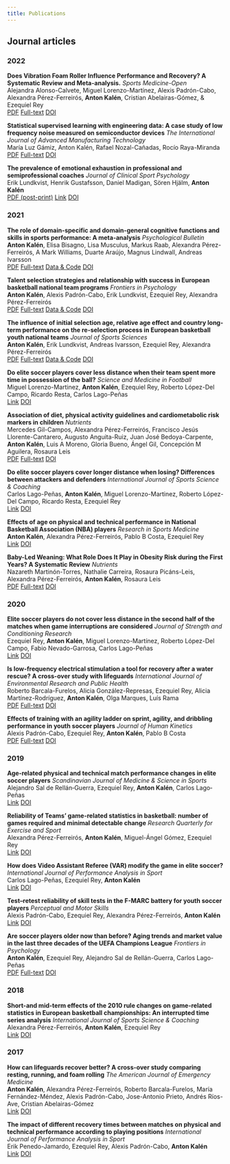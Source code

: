 ```yaml
---
title: Publications
---
```


## Journal articles

### 2022

**Does Vibration Foam Roller Influence Performance and Recovery? A Systematic Review and Meta-analysis.** *Sports Medicine-Open*<br>
Alejandra Alonso-Calvete, Miguel Lorenzo-Martínez, Alexis Padrón-Cabo, Alexandra Pérez-Ferreirós, **Anton Kalén**, Cristian Abelairas-Gómez, & Ezequiel Rey
<br>
[PDF](https://sportsmedicine-open.springeropen.com/track/pdf/10.1186/s40798-022-00421-2.pdf){.btn .btn-outline-secondary .btn-sm}
[Full-text](https://sportsmedicine-open.springeropen.com/articles/10.1186/s40798-022-00421-2){.btn .btn-outline-secondary .btn-sm}
[DOI](https://doi.org/10.1186/s40798‑022‑00421‑2){.btn .btn-outline-secondary .btn-sm}

**Statistical supervised learning with engineering data: A case study of low frequency noise measured on semiconductor devices** *The International Journal of Advanced Manufacturing Technology*<br>
María Luz Gámiz, Anton Kalén, Rafael Nozal-Cañadas, Rocío Raya-Miranda
<br>
[PDF](https://link.springer.com/content/pdf/10.1007/s00170-022-08949-z.pdf){.btn .btn-outline-secondary .btn-sm}
[Full-text](https://link.springer.com/article/10.1007/s00170-022-08949-z){.btn .btn-outline-secondary .btn-sm}
[DOI](https://doi.org/10.1007/s00170-022-08949-z){.btn .btn-outline-secondary .btn-sm}

**The prevalence of emotional exhaustion in professional and semiprofessional coaches** *Journal of Clinical Sport Psychology*<br>
Erik Lundkvist, Henrik Gustafsson, Daniel Madigan, Sören Hjälm, **Anton Kalén**
<br>
[PDF (post-print)](https://ray.yorksj.ac.uk/id/eprint/5876/1/Lundkvist%20et%20al.%20(2022).pdf){.btn .btn-outline-secondary .btn-sm}
[Link](https://journals.humankinetics.com/view/journals/jcsp/aop/article-10.1123-jcsp.2021-0039/article-10.1123-jcsp.2021-0039.xml){.btn .btn-outline-secondary .btn-sm}
[DOI](https://doi.org/10.1123/jcsp.2021-0039){.btn .btn-outline-secondary .btn-sm}

### 2021

**The role of domain-specific and domain-general cognitive functions and skills in sports performance: A meta-analysis** *Psychological Bulletin*
<br>
**Anton Kalén**, Elisa Bisagno, Lisa Musculus, Markus Raab, Alexandra Pérez-Ferreirós, A Mark Williams, Duarte Araújo, Magnus Lindwall, Andreas Ivarsson
<br>
[PDF](https://psycnet.apa.org/fulltext/2022-52851-003.pdf){.btn .btn-outline-secondary .btn-sm}
[Full-text](https://psycnet.apa.org/fulltext/2022-52851-003.html){.btn .btn-outline-secondary .btn-sm}
[Data & Code](http://doi.org/10.17605/OSF.IO/6QEKD){.btn .btn-outline-secondary .btn-sm}
[DOI](https://doi.org/10.1037/bul0000355){.btn .btn-outline-secondary .btn-sm}

**Talent selection strategies and relationship with success in European basketball national team programs** *Frontiers in Psychology*
<br>
**Anton Kalén**, Alexis Padrón-Cabo, Erik Lundkvist, Ezequiel Rey, Alexandra Pérez-Ferreirós
<br>
[PDF](https://www.frontiersin.org/articles/10.3389/fpsyg.2021.666839/pdf){.btn .btn-outline-secondary .btn-sm}
[Full-text](https://www.frontiersin.org/articles/10.3389/fpsyg.2021.666839/full){.btn .btn-outline-secondary .btn-sm}
[Data & Code](https://doi.org/10.17605/OSF.IO/ZHVDS){.btn .btn-outline-secondary .btn-sm}
[DOI](https://doi.org/10.3389/fpsyg.2021.666839){.btn .btn-outline-secondary .btn-sm}

**The influence of initial selection age, relative age effect and country long-term performance on the re-selection process in European basketball youth national teams** *Journal of Sports Sciences*
<br>
**Anton Kalén**, Erik Lundkvist, Andreas Ivarsson, Ezequiel Rey, Alexandra Pérez-Ferreirós
<br>
[PDF](https://www.tandfonline.com/doi/pdf/10.1080/02640414.2020.1823109){.btn .btn-outline-secondary .btn-sm}
[Full-text](https://www.tandfonline.com/doi/full/10.1080/02640414.2020.1823109){.btn .btn-outline-secondary .btn-sm}
[Data & Code](https://doi.org/10.17605/OSF.IO/DA7R9){.btn .btn-outline-secondary .btn-sm}
[DOI](https://doi.org/10.1080/02640414.2020.1823109){.btn .btn-outline-secondary .btn-sm}

**Do elite soccer players cover less distance when their team spent more time in possession of the ball?** *Science and Medicine in Football*
<br>
Miguel Lorenzo-Martinez, **Anton Kalén**, Ezequiel Rey, Roberto López-Del Campo, Ricardo Resta, Carlos Lago-Peñas
<br>
[Link](https://www.tandfonline.com/doi/abs/10.1080/24733938.2020.1853211){.btn .btn-outline-secondary .btn-sm}
[DOI](https://doi.org/10.1080/24733938.2020.1853211){.btn .btn-outline-secondary .btn-sm}

**Association of diet, physical activity guidelines and cardiometabolic risk markers in children** *Nutrients*
<br>
Mercedes Gil-Campos, Alexandra Pérez-Ferreirós, Francisco Jesús Llorente-Cantarero, Augusto Anguita-Ruiz, Juan José Bedoya-Carpente, **Anton Kalén**, Luis A Moreno, Gloria Bueno, Ángel Gil, Concepción M Aguilera, Rosaura Leis
<br>
[PDF](https://www.mdpi.com/2072-6643/13/9/2954/pdf?version=1630076962){.btn .btn-outline-secondary .btn-sm}
[Full-text](https://www.mdpi.com/2072-6643/13/9/2954/htm){.btn .btn-outline-secondary .btn-sm}
[DOI](https://doi.org/10.3390/nu13092954){.btn .btn-outline-secondary .btn-sm}

**Do elite soccer players cover longer distance when losing? Differences between attackers and defenders** *International Journal of Sports Science & Coaching*
<br>
Carlos Lago-Peñas, **Anton Kalén**, Miguel Lorenzo-Martinez, Roberto López-Del Campo, Ricardo Resta, Ezequiel Rey
<br>
[Link](https://journals.sagepub.com/doi/abs/10.1177/1747954120982270){.btn .btn-outline-secondary .btn-sm}
[DOI](https://doi.org/10.1177/1747954120982270){.btn .btn-outline-secondary .btn-sm}

**Effects of age on physical and technical performance in National Basketball Association (NBA) players** *Research in Sports Medicine*
<br>
**Anton Kalén**, Alexandra Pérez-Ferreirós, Pablo B Costa, Ezequiel Rey
<br>
[Link](https://www.tandfonline.com/doi/abs/10.1080/15438627.2020.1809411){.btn .btn-outline-secondary .btn-sm}
[DOI](https://doi.org/10.1080/15438627.2020.1809411){.btn .btn-outline-secondary .btn-sm}

**Baby-Led Weaning: What Role Does It Play in Obesity Risk during the First Years? A Systematic Review** *Nutrients*
<br>
Nazareth Martinón-Torres, Nathalie Carreira, Rosaura Picáns-Leis, Alexandra Pérez-Ferreirós, **Anton Kalén**, Rosaura Leis
<br>
[PDF](https://www.mdpi.com/2072-6643/13/3/1009/pdf?version=1616548757){.btn .btn-outline-secondary .btn-sm}
[Full-text](https://www.mdpi.com/2072-6643/13/3/1009/htm){.btn .btn-outline-secondary .btn-sm}
[DOI](https://doi.org/10.3390/nu13031009){.btn .btn-outline-secondary .btn-sm}

### 2020

**Elite soccer players do not cover less distance in the second half of the matches when game interruptions are considered** *Journal of Strength and Conditioning Research*
<br>
Ezequiel Rey, **Anton Kalén**, Miguel Lorenzo-Martínez, Roberto López-Del Campo, Fabio Nevado-Garrosa, Carlos Lago-Peñas
<br>
[Link](https://journals.lww.com/nsca-jscr/Abstract/9000/Elite_Soccer_Players_do_Not_Cover_Less_Distance_in.94120.aspx){.btn .btn-outline-secondary .btn-sm}
[DOI](https://doi.org/10.1519/JSC.0000000000003935){.btn .btn-outline-secondary .btn-sm}

**Is low-frequency electrical stimulation a tool for recovery after a water rescue? A cross-over study with lifeguards** *International Journal of Environmental Research and Public Health*
<br>
Roberto Barcala-Furelos, Alicia González-Represas, Ezequiel Rey, Alicia Martínez-Rodríguez, **Anton Kalén**, Olga Marques, Luís Rama
<br>
[PDF](https://www.mdpi.com/1660-4601/17/16/5854/pdf?version=1597328248){.btn .btn-outline-secondary .btn-sm}
[Full-text](https://www.mdpi.com/1660-4601/17/16/5854/htm){.btn .btn-outline-secondary .btn-sm}
[DOI](https://doi.org/10.3390/ijerph17165854){.btn .btn-outline-secondary .btn-sm}

**Effects of training with an agility ladder on sprint, agility, and dribbling performance in youth soccer players** *Journal of Human Kinetics*
<br>
Alexis Padrón-Cabo, Ezequiel Rey, **Anton Kalén**, Pablo B Costa
<br>
[PDF](https://www.sciendo.com/49b256ce-1da5-4506-afe9-7879e0d45356){.btn .btn-outline-secondary .btn-sm}
[Full-text](https://www.sciendo.com/article/10.2478/hukin-2019-0146){.btn .btn-outline-secondary .btn-sm}
[DOI](https://doi.org/10.2478/hukin-2019-0146){.btn .btn-outline-secondary .btn-sm}

### 2019

**Age‐related physical and technical match performance changes in elite soccer players** *Scandinavian Journal of Medicine & Science in Sports*
<br>
Alejandro Sal de Rellán‐Guerra, Ezequiel Rey, **Anton Kalén**, Carlos Lago‐Peñas
<br>
[Link](https://onlinelibrary.wiley.com/doi/abs/10.1111/sms.13463){.btn .btn-outline-secondary .btn-sm}
[DOI](https://doi.org/10.1111/sms.13463){.btn .btn-outline-secondary .btn-sm}

**Reliability of Teams’ game-related statistics in basketball: number of games required and minimal detectable change** *Research Quarterly for Exercise and Sport*
<br>
Alexandra Pérez-Ferreirós, **Anton Kalén**, Miguel-Ángel Gómez, Ezequiel Rey
<br>
[Link](https://www.tandfonline.com/doi/abs/10.1080/02701367.2019.1597243){.btn .btn-outline-secondary .btn-sm}
[DOI](https://doi.org/10.1080/02701367.2019.1597243){.btn .btn-outline-secondary .btn-sm}

**How does Video Assistant Referee (VAR) modify the game in elite soccer?** *International Journal of Performance Analysis in Sport*
<br>
Carlos Lago-Peñas, Ezequiel Rey, **Anton Kalén**
<br>
[Link](https://www.tandfonline.com/doi/abs/10.1080/24748668.2019.1646521){.btn .btn-outline-secondary .btn-sm}
[DOI](https://doi.org/10.1080/24748668.2019.1646521){.btn .btn-outline-secondary .btn-sm}

**Test–retest reliability of skill tests in the F-MARC battery for youth soccer players** *Perceptual and Motor Skills*
<br>
Alexis Padrón-Cabo, Ezequiel Rey, Alexandra Pérez-Ferreirós, **Anton Kalén**
<br>
[Link](https://journals.sagepub.com/doi/abs/10.1177/0031512519866038){.btn .btn-outline-secondary .btn-sm}
[DOI](https://doi.org/10.1177/0031512519866038){.btn .btn-outline-secondary .btn-sm}

**Are soccer players older now than before? Aging trends and market value in the last three decades of the UEFA Champions League** *Frontiers in Psychology*
<br>
**Anton Kalén**, Ezequiel Rey, Alejandro Sal de Rellán-Guerra, Carlos Lago-Peñas
<br>
[PDF](https://www.frontiersin.org/articles/10.3389/fpsyg.2019.00076/pdf){.btn .btn-outline-secondary .btn-sm}
[Full-text](https://www.frontiersin.org/articles/10.3389/fpsyg.2019.00076/full){.btn .btn-outline-secondary .btn-sm}
[DOI](https://doi.org/10.3389/fpsyg.2019.00076){.btn .btn-outline-secondary .btn-sm}

### 2018

**Short-and mid-term effects of the 2010 rule changes on game-related statistics in European basketball championships: An interrupted time series analysis** *International Journal of Sports Science & Coaching*
<br>
Alexandra Pérez-Ferreirós, **Anton Kalén**, Ezequiel Rey
<br>
[Link](https://journals.sagepub.com/doi/abs/10.1177/1747954118765738){.btn .btn-outline-secondary .btn-sm}
[DOI](https://doi.org/10.1177/1747954118765738){.btn .btn-outline-secondary .btn-sm}

### 2017

**How can lifeguards recover better? A cross-over study comparing resting, running, and foam rolling** *The American Journal of Emergency Medicine*
<br>
**Anton Kalén**, Alexandra Pérez-Ferreirós, Roberto Barcala-Furelos, María Fernández-Méndez, Alexis Padrón-Cabo, Jose-Antonio Prieto, Andrés Ríos-Ave, Cristian Abelairas-Gómez
<br>
[Link](https://www.sciencedirect.com/science/article/abs/pii/S0735675717304722){.btn .btn-outline-secondary .btn-sm}
[DOI](https://doi.org/10.1016/j.ajem.2017.06.028){.btn .btn-outline-secondary .btn-sm}

**The impact of different recovery times between matches on physical and technical performance according to playing positions** *International Journal of Performance Analysis in Sport*
<br>
Erik Penedo-Jamardo, Ezequiel Rey, Alexis Padrón-Cabo, **Anton Kalén**
<br>
[Link](https://www.tandfonline.com/doi/abs/10.1080/24748668.2017.1331576){.btn .btn-outline-secondary .btn-sm}
[DOI](https://doi.org/10.1080/24748668.2017.1331576){.btn .btn-outline-secondary .btn-sm}